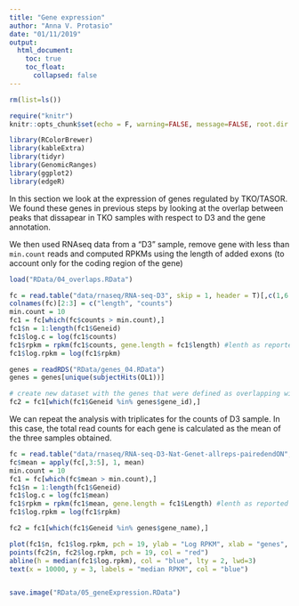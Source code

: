 ```yaml
---
title: "Gene expression"
author: "Anna V. Protasio"
date: "01/11/2019"
output:
  html_document:
    toc: true
    toc_float:
      collapsed: false
---
```


```r
rm(list=ls())

require("knitr")
knitr::opts_chunk$set(echo = F, warning=FALSE, message=FALSE, root.dir = "/Volumes/GoogleDrive/Shared drives/Douse_Protasio/git_repo/cut_and_run_douse")
```

```r
library(RColorBrewer)
library(kableExtra)
library(tidyr)
library(GenomicRanges)
library(ggplot2)
library(edgeR)
```

In this section we look at the expression of genes regulated by TKO/TASOR. We found these genes in previous steps by looking at the overlap between peaks that dissapear in TKO samples with respect to D3 and the gene annotation.

We then used RNAseq data from a "D3" sample, remove gene with less than `min.count` reads and computed RPKMs using the length of added exons (to account only for the coding region of the gene)

```r
load("RData/04_overlaps.RData")

fc = read.table("data/rnaseq/RNA-seq-D3", skip = 1, header = T)[,c(1,6:7)]
colnames(fc)[2:3] = c("length", "counts")
min.count = 10
fc1 = fc[which(fc$counts > min.count),]
fc1$n = 1:length(fc1$Geneid)
fc1$log.c = log(fc1$counts)
fc1$rpkm = rpkm(fc1$counts, gene.length = fc1$length) #lenth as reported in FC is the length of exons and not of gene. 
fc1$log.rpkm = log(fc1$rpkm)

genes = readRDS("RData/genes_04.RData")
genes = genes[unique(subjectHits(OL1))]

# create new dataset with the genes that were defined as overlapping with the peak list
fc2 = fc1[which(fc1$Geneid %in% genes$gene_id),]

```

We can repeat the analysis with triplicates for the counts of D3 sample. In this case, the total read counts for each gene is calculated as the mean of the three samples obtained. 

```r
fc = read.table("data/rnaseq/RNA-seq-D3-Nat-Genet-allreps-pairedendON", skip = 1, header = T)[,c(1,6:9)]
fc$mean = apply(fc[,3:5], 1, mean)
min.count = 10
fc1 = fc[which(fc$mean > min.count),]
fc1$n = 1:length(fc1$Geneid)
fc1$log.c = log(fc1$mean)
fc1$rpkm = rpkm(fc1$mean, gene.length = fc1$Length) #lenth as reported in FC is the length of exons and not of gene. 
fc1$log.rpkm = log(fc1$rpkm)

fc2 = fc1[which(fc1$Geneid %in% genes$gene_name),]

```


```r

plot(fc1$n, fc1$log.rpkm, pch = 19, ylab = "Log RPKM", xlab = "genes", col = "grey", xaxt = "n", main = "Expression of genes found in TKO/D3 peaks (red)\nin a wild-type D3 cell line")
points(fc2$n, fc2$log.rpkm, pch = 19, col = "red")
abline(h = median(fc1$log.rpkm), col = "blue", lty = 2, lwd=3)
text(x = 10000, y = 3, labels = "median RPKM", col = "blue")

```

```r


```

```r
save.image("RData/05_geneExpression.RData")

```

